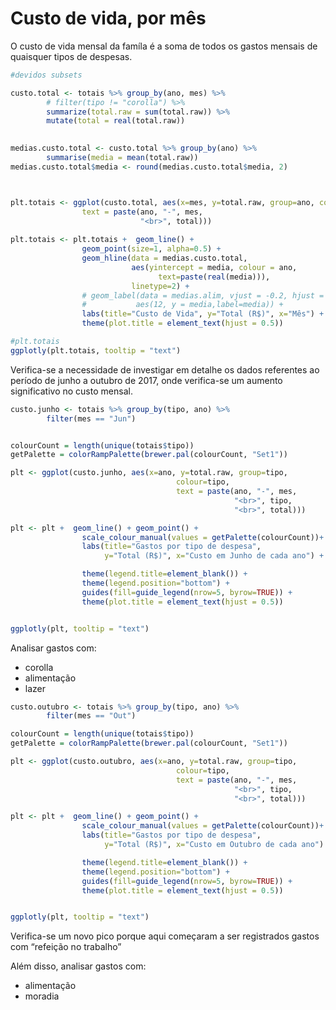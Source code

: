 
# Custo de vida, por mês

O custo de vida mensal da famíla é a soma de todos os gastos mensais de quaisquer tipos de despesas.



```r
#devidos subsets

custo.total <- totais %>% group_by(ano, mes) %>%
        # filter(tipo != "corolla") %>%
        summarize(total.raw = sum(total.raw)) %>%
        mutate(total = real(total.raw))
        

medias.custo.total <- custo.total %>% group_by(ano) %>%
        summarise(media = mean(total.raw))
medias.custo.total$media <- round(medias.custo.total$media, 2)



plt.totais <- ggplot(custo.total, aes(x=mes, y=total.raw, group=ano, colour=ano,
                text = paste(ano, "-", mes, 
                             "<br>", total)))
                                 
plt.totais <- plt.totais +  geom_line() + 
                geom_point(size=1, alpha=0.5) +
                geom_hline(data = medias.custo.total, 
                           aes(yintercept = media, colour = ano,
                                 text=paste(real(media))),
                           linetype=2) +
                # geom_label(data = medias.alim, vjust = -0.2, hjust = 1,
                #           aes(12, y = media,label=media)) +
                labs(title="Custo de Vida", y="Total (R$)", x="Mês") +
                theme(plot.title = element_text(hjust = 0.5)) 

#plt.totais
ggplotly(plt.totais, tooltip = "text")


```

Verifica-se a necessidade de investigar em detalhe os dados referentes ao período de junho a outubro de 2017, onde verifica-se um aumento significativo no custo mensal.


```r
custo.junho <- totais %>% group_by(tipo, ano) %>%
        filter(mes == "Jun")


colourCount = length(unique(totais$tipo))
getPalette = colorRampPalette(brewer.pal(colourCount, "Set1"))

plt <- ggplot(custo.junho, aes(x=ano, y=total.raw, group=tipo,
                                     colour=tipo,
                                     text = paste(ano, "-", mes,
                                                  "<br>", tipo,
                                                  "<br>", total)))

plt <- plt +  geom_line() + geom_point() +
                scale_colour_manual(values = getPalette(colourCount))+
                labs(title="Gastos por tipo de despesa",
                     y="Total (R$)", x="Custo em Junho de cada ano") +

                theme(legend.title=element_blank()) +
                theme(legend.position="bottom") +
                guides(fill=guide_legend(nrow=5, byrow=TRUE)) +
                theme(plot.title = element_text(hjust = 0.5))


ggplotly(plt, tooltip = "text")


```

Analisar gastos com:

- corolla 
- alimentação
- lazer

```r
custo.outubro <- totais %>% group_by(tipo, ano) %>%
        filter(mes == "Out")

colourCount = length(unique(totais$tipo))
getPalette = colorRampPalette(brewer.pal(colourCount, "Set1"))

plt <- ggplot(custo.outubro, aes(x=ano, y=total.raw, group=tipo,
                                     colour=tipo,
                                     text = paste(ano, "-", mes,
                                                  "<br>", tipo,
                                                  "<br>", total)))

plt <- plt +  geom_line() + geom_point() +
                scale_colour_manual(values = getPalette(colourCount))+
                labs(title="Gastos por tipo de despesa",
                     y="Total (R$)", x="Custo em Outubro de cada ano") +

                theme(legend.title=element_blank()) +
                theme(legend.position="bottom") +
                guides(fill=guide_legend(nrow=5, byrow=TRUE)) +
                theme(plot.title = element_text(hjust = 0.5))


ggplotly(plt, tooltip = "text")


```

Verifica-se um novo pico porque aqui começaram a ser registrados gastos com
"refeição no trabalho"

Além disso, analisar gastos com:

- alimentação
- moradia

<!-- Vamos analisar na tabela de dados as médias e desvios padrões para cada mês. -->


<!-- ## Maiores variações, por mês -->




<!-- ```{r dados-mes, cache=TRUE} -->

<!-- dados.mensal <- custo.total %>% group_by(mes) %>% -->
<!--         summarise(media.raw = mean(total.raw), desvio.raw = sd(total.raw)) %>% -->
<!--         mutate(media = real(media.raw), desvio=real(desvio.raw)) %>% -->
<!--         mutate(rank = rank(-desvio.raw)) %>% -->
<!--         arrange(rank) -->


<!-- ``` -->

